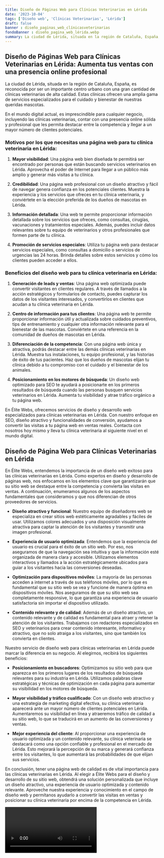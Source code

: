 ```yaml
---
title: Diseño de Páginas Web para Clínicas Veterinarias en Lérida
date: '2023-10-04'
tags: ['Diseño web', 'Clínicas Veterinarias', 'Lérida']
draft: false
banner : diseño_paginas_web_clínicasveterinarias
fondoBanner : diseño_pagina_web_lérida.webp
summary: La ciudad de Lérida, situada en la región de Cataluña, España, es reconocida por ser un importante centro urbano con una gran cantidad de clínicas veterinarias de alta calidad. Estas clínicas ofrecen una amplia gama de servicios especializados para el cuidado y bienestar de nuestras queridas mascotas. 
---
```


## Diseño de Páginas Web para Clínicas Veterinarias en Lérida: Aumenta tus ventas con una presencia online profesional

La ciudad de Lérida, situada en la región de Cataluña, España, es reconocida por ser un importante centro urbano con una gran cantidad de clínicas veterinarias de alta calidad. Estas clínicas ofrecen una amplia gama de servicios especializados para el cuidado y bienestar de nuestras queridas mascotas. 

En el mundo digital actual, es imprescindible para cualquier negocio, incluyendo las clínicas veterinarias, contar con una presencia online sólida y profesional que les permita destacar entre la competencia y llegar a un mayor número de clientes potenciales. 

### Motivos por los que necesitas una página web para tu clínica veterinaria en Lérida:

1. **Mayor visibilidad**: Una página web bien diseñada te permitirá ser encontrado por personas que están buscando servicios veterinarios en Lérida. Aprovecha el poder de Internet para llegar a un público más amplio y generar más visitas a tu clínica.

2. **Credibilidad**: Una página web profesional con un diseño atractivo y fácil de navegar genera confianza en los potenciales clientes. Muestra la experiencia y los servicios que ofreces en tu clínica veterinaria, y conviértete en la elección preferida de los dueños de mascotas en Lérida.

3. **Información detallada**: Una web te permite proporcionar información detallada sobre los servicios que ofreces, como consultas, cirugías, vacunaciones y tratamientos especiales. Además, puedes incluir datos relevantes sobre tu equipo de veterinarios y otros profesionales que formen parte de tu clínica.

4. **Promoción de servicios especiales**: Utiliza tu página web para destacar servicios especiales, como consultas a domicilio o servicios de urgencias las 24 horas. Brinda detalles sobre estos servicios y cómo los clientes pueden acceder a ellos.

### Beneficios del diseño web para tu clínica veterinaria en Lérida:

1. **Generación de leads y ventas**: Una página web optimizada puede convertir visitantes en clientes regulares. A través de llamados a la acción estratégicos y formularios de contacto, puedes capturar los datos de los visitantes interesados, y convertirlos en clientes que acudan a tu clínica veterinaria en Lérida.

2. **Centro de información para tus clientes**: Una página web te permite proporcionar información útil y actualizada sobre cuidados preventivos, tips de entrenamiento y cualquier otra información relevante para el bienestar de las mascotas. Conviértete en una referencia en la comunidad de dueños de mascotas en Lérida.

3. **Diferenciación de la competencia**: Con una página web única y atractiva, podrás destacar entre las demás clínicas veterinarias en Lérida. Muestra tus instalaciones, tu equipo profesional, y las historias de éxito de tus pacientes. Haz que los dueños de mascotas elijan tu clínica debido a tu compromiso con el cuidado y el bienestar de los animales.

4. **Posicionamiento en los motores de búsqueda**: Un diseño web optimizado para SEO te ayudará a posicionarte en los primeros resultados de búsqueda cuando las personas busquen servicios veterinarios en Lérida. Aumenta tu visibilidad y atrae tráfico orgánico a tu página web.

En Élite Webs, ofrecemos servicios de diseño y desarrollo web especializados para clínicas veterinarias en Lérida. Con nuestro enfoque en SEO, diseño atractivo y funcionalidades de conversión, ayudamos a convertir las visitas a tu página web en ventas reales. Contacta con nosotros hoy mismo y lleva tu clínica veterinaria al siguiente nivel en el mundo digital.

<GifSeo />

<Cta />

## Diseño de Página Web para Clínicas Veterinarias en Lérida

En Élite Webs, entendemos la importancia de un diseño web exitoso para las clínicas veterinarias en Lérida. Como expertos en diseño y desarrollo de páginas web, nos enfocamos en los elementos clave que garantizarán que su sitio web se destaque entre la competencia y convierta las visitas en ventas. A continuación, enumeramos algunos de los aspectos fundamentales que consideramos y que nos diferencian de otros proveedores de servicios.

- **Diseño atractivo y funcional**: Nuestro equipo de diseñadores web se especializa en crear sitios web estéticamente agradables y fáciles de usar. Utilizamos colores adecuados y una disposición visualmente atractiva para captar la atención de los visitantes y transmitir una imagen profesional.

- **Experiencia de usuario optimizada**: Entendemos que la experiencia del usuario es crucial para el éxito de un sitio web. Por eso, nos aseguramos de que la navegación sea intuitiva y que la información esté organizada de manera clara y accesible. Utilizamos elementos interactivos y llamados a la acción estratégicamente ubicados para guiar a los visitantes hacia las conversiones deseadas.

- **Optimización para dispositivos móviles**: La mayoría de las personas acceden a internet a través de sus teléfonos móviles, por lo que es fundamental que su sitio web se vea y funcione de manera óptima en dispositivos móviles. Nos aseguramos de que su sitio web sea completamente responsive, lo que garantiza una experiencia de usuario satisfactoria sin importar el dispositivo utilizado.

- **Contenido relevante y de calidad**: Además de un diseño atractivo, un contenido relevante y de calidad es fundamental para atraer y retener la atención de los visitantes. Trabajamos con redactores especializados en SEO y veterinarios para crear contenido interesante, informativo y atractivo, que no solo atraiga a los visitantes, sino que también los convierta en clientes.

Nuestro servicio de diseño web para clínicas veterinarias en Lérida puede marcar la diferencia en su negocio. Al elegirnos, recibirá los siguientes beneficios:

- **Posicionamiento en buscadores**: Optimizamos su sitio web para que aparezca en los primeros lugares de los resultados de búsqueda relevantes para su industria en Lérida. Utilizamos palabras clave estratégicas y técnicas de optimización en cada página para aumentar su visibilidad en los motores de búsqueda.

- **Mayor visibilidad y tráfico cualificado**: Con un diseño web atractivo y una estrategia de marketing digital efectiva, su clínica veterinaria aparecerá ante un mayor número de clientes potenciales en Lérida. Aumentaremos su visibilidad en línea y atraeremos tráfico de calidad a su sitio web, lo que se traducirá en un aumento de las conversiones y ventas.

- **Mejor experiencia del cliente**: Al proporcionar una experiencia de usuario optimizada y un contenido relevante, su clínica veterinaria se destacará como una opción confiable y profesional en el mercado de Lérida. Esto mejorará la percepción de su marca y generará confianza entre los visitantes, lo que aumentará las probabilidades de que elijan sus servicios.

En conclusión, tener una página web de calidad es de vital importancia para las clínicas veterinarias en Lérida. Al elegir a Élite Webs para el diseño y desarrollo de su sitio web, obtendrá una solución personalizada que incluye un diseño atractivo, una experiencia de usuario optimizada y contenido relevante. Aproveche nuestra experiencia y conocimiento en el campo de diseño web y permítanos ayudarlo a convertir las visitas en ventas y posicionar su clínica veterinaria por encima de la competencia en Lérida.

<Video />

<CtaBot job='Clínicas Veterinarias' city='Lérida'/>

<Gmaps query='Lérida+españa+maps' />
